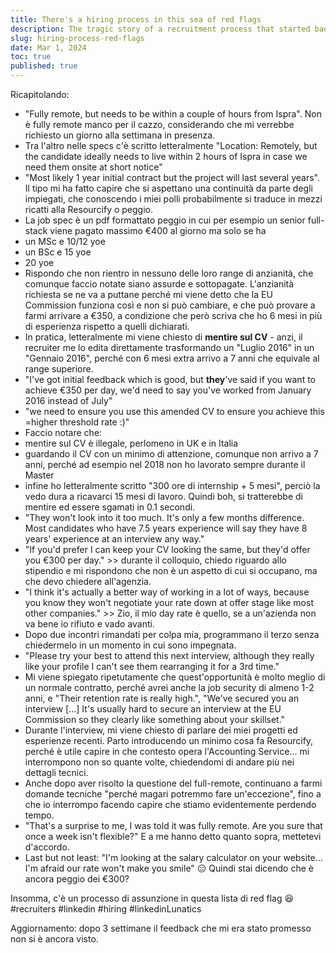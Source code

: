 ```yaml
---
title: There's a hiring process in this sea of red flags
description: The tragic story of a recruitment process that started badly and ended worse
slug: hiring-process-red-flags
date: Mar 1, 2024
toc: true
published: true
---
```


Ricapitolando:

- "Fully remote, but needs to be within a couple of hours from Ispra". Non è fully remote manco per il cazzo, considerando che mi verrebbe richiesto un giorno alla settimana in presenza.
- Tra l'altro nelle specs c'è scritto letteralmente "Location: Remotely, but the candidate ideally needs to live within 2 hours of Ispra in case we need them onsite at short notice"
- "Most likely 1 year initial contract but the project will last several years". Il tipo mi ha fatto capire che si aspettano una continuità da parte degli impiegati, che conoscendo i miei polli probabilmente si traduce in mezzi ricatti alla Resourcify o peggio.
- La job spec è un pdf formattato peggio in cui per esempio un senior full-stack viene pagato massimo €400 al giorno ma solo se ha
- un MSc e 10/12 yoe
- un BSc e 15 yoe
- 20 yoe
- Rispondo che non rientro in nessuno delle loro range di anzianità, che comunque faccio notate siano assurde e sottopagate. L'anzianità richiesta se ne va a puttane perché mi viene detto che la EU Commission funziona così e non si può cambiare, e che può provare a farmi arrivare a €350, a condizione che però scriva che ho 6 mesi in più di esperienza rispetto a quelli dichiarati.
- In pratica, letteralmente mi viene chiesto di **mentire sul CV** - anzi, il recruiter me lo edita direttamente trasformando un "Luglio 2016" in un "Gennaio 2016", perché con 6 mesi extra arrivo a 7 anni che equivale al range superiore.
- "I've got initial feedback which is good, but **they**'ve said if you want to achieve €350 per day, we'd need to say you've worked from January 2016 instead of July"
- "we need to ensure you use this amended CV to ensure you achieve this =higher threshold rate :)"
- Faccio notare che:
- mentire sul CV è illegale, perlomeno in UK e in Italia
- guardando il CV con un minimo di attenzione, comunque non arrivo a 7 anni, perché ad esempio nel 2018 non ho lavorato sempre durante il Master
- infine ho letteralmente scritto "300 ore di internship + 5 mesi", perciò la vedo dura a ricavarci 15 mesi di lavoro.
  Quindi boh, si tratterebbe di mentire ed essere sgamati in 0.1 secondi.
- "They won't look into it too much. It's only a few months difference. Most candidates who have 7.5 years experience will say they have 8 years' experience at an interview any way."
- "If you'd prefer I can keep your CV looking the same, but they'd offer you €300 per day." >> durante il colloquio, chiedo riguardo allo stipendio e mi rispondono che non è un aspetto di cui si occupano, ma che devo chiedere all'agenzia.
- "I think it's actually a better way of working in a lot of ways, because you know they won't negotiate your rate down at offer stage like most other companies." >> Zio, il mio day rate è quello, se a un'azienda non va bene io rifiuto e vado avanti.
- Dopo due incontri rimandati per colpa mia, programmano il terzo senza chiedermelo in un momento in cui sono impegnata.
- "Please try your best to attend this next interview, although they really like your profile I can't see them rearranging it for a 3rd time."
- Mi viene spiegato ripetutamente che quest'opportunità è molto meglio di un normale contratto, perché avrei anche la job security di almeno 1-2 anni, e "Their retention rate is really high.", "We've secured you an interview [...] It's usually hard to secure an interview at the EU Commission so they clearly like something about your skillset."
- Durante l'interview, mi viene chiesto di parlare dei miei progetti ed esperienze recenti. Parto introducendo un minimo cosa fa Resourcify, perché è utile capire in che contesto opera l'Accounting Service... mi interrompono non so quante volte, chiedendomi di andare più nei dettagli tecnici.
- Anche dopo aver risolto la questione del full-remote, continuano a farmi domande tecniche "perché magari potremmo fare un'eccezione", fino a che io interrompo facendo capire che stiamo evidentemente perdendo tempo.
- "That's a surprise to me, I was told it was fully remote. Are you sure that once a week isn't flexible?" E a me hanno detto quanto sopra, mettetevi d'accordo.
- Last but not least: "I'm looking at the salary calculator on your website... I'm afraid our rate won't make you smile" 😑 Quindi stai dicendo che è ancora peggio dei €300?

Insomma, c'è un processo di assunzione in questa lista di red flag 😆
#recruiters #linkedin #hiring #linkedinLunatics

Aggiornamento: dopo 3 settimane il feedback che mi era stato promesso non si è ancora visto.
